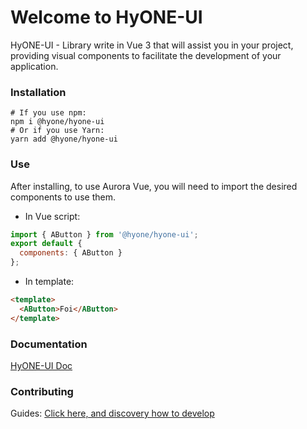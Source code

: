 
<Meta title="HyONE/Welcome" />

# Welcome to HyONE-UI

HyONE-UI - Library write in Vue 3 that will assist you in your project, 
providing visual components to facilitate the development of your application.


### Installation

```
# If you use npm: 
npm i @hyone/hyone-ui
# Or if you use Yarn: 
yarn add @hyone/hyone-ui
```

### Use

After installing, to use Aurora Vue, you will need to import the desired components to use them.

- In Vue script:
```js
import { AButton } from '@hyone/hyone-ui';
export default {
  components: { AButton }
};
```

- In template:

```html
<template>
  <AButton>Foi</AButton>
</template>
```

### Documentation
[HyONE-UI Doc](https://hyone-ui.netlify.app/)

### Contributing

Guides:
[Click here, and discovery how to develop](CONTRIBUTING.md)
